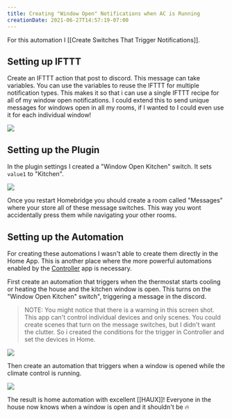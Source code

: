 ```yaml
---
title: Creating "Window Open" Notifications when AC is Running
creationDate: 2021-06-27T14:57:19-07:00
---
```


<PostHeader slug="turning-off-lights-when-there-is-no-motion" />

For this automation I [[Create Switches That Trigger Notifications]].

## Setting up IFTTT

Create an IFTTT action that post to discord. This message can take variables. You can use the variables to reuse the IFTTT for multiple notification types. This makes it so that i can use a single IFTTT recipe for all of my window open notifications. I could extend this to send unique messages for windows open in all my rooms, if I wanted to I could even use it for each individual window!

![](/blog/open-notification-1.png)

## Setting up the Plugin

In the plugin settings I created a "Window Open Kitchen" switch. It sets `value1` to "Kitchen". 

![](/blog/open-notification-2.png)

Once you restart Homebridge you should create a room called "Messages" where your store all of these message switches. This way you wont accidentally press them while navigating your other rooms.

## Setting up the Automation

For creating these automations I wasn't able to create them directly in the Home App. This is another place where the more powerful automations enabled by the [Controller](https://controllerforhomekit.com) app is necessary.

First create an automation that triggers when the thermostat starts cooling or heating the house and the kitchen window is open. This turns on the "Window Open Kitchen" switch", triggering a message in the discord.

> NOTE: You might notice that there is a warning in this screen shot. This app can't control individual devices and only scenes. You could create scenes that turn on the message switches, but I didn't want the clutter. So i created the conditions for the trigger in Controller and set the devices in Home.

![](/blog/open-notification-3.png)

Then create an automation that triggers when a window is opened while the climate control is running.

![](/blog/open-notification-4.png)

The result is home automation with excellent [[HAUX]]! Everyone in the house now knows when a window is open and it shouldn't be :fire: